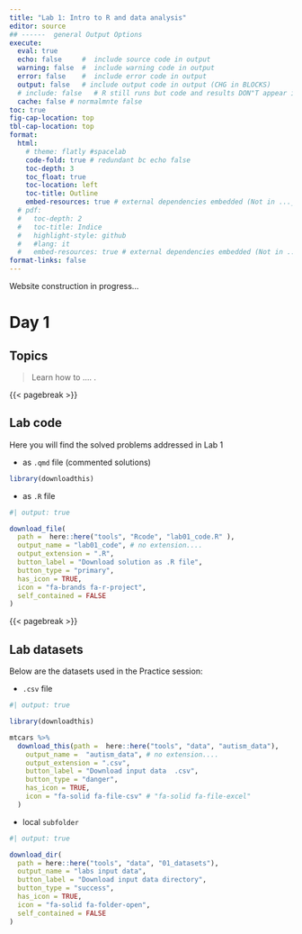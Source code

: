 ```yaml
---
title: "Lab 1: Intro to R and data analysis"
editor: source
## ------  general Output Options
execute:     
  eval: true
  echo: false     #  include source code in output
  warning: false  #  include warning code in output
  error: false    #  include error code in output
  output: false   # include output code in output (CHG in BLOCKS)
  # include: false   # R still runs but code and results DON"T appear in output  
  cache: false # normalmnte false
toc: true
fig-cap-location: top
tbl-cap-location: top
format:
  html:
    # theme: flatly #spacelab
    code-fold: true # redundant bc echo false 
    toc-depth: 3
    toc_float: true
    toc-location: left
    toc-title: Outline
    embed-resources: true # external dependencies embedded (Not in ..._files/)
  # pdf:
  #   toc-depth: 2
  #   toc-title: Indice
  #   highlight-style: github
  #   #lang: it
  #   embed-resources: true # external dependencies embedded (Not in ..._files/)
format-links: false
---
```


::: {.callout-caution collapse="false"}
Website construction in progress...
:::

# Day 1

## Topics

> Learn how to .... .

{{< pagebreak >}}

## Lab code

Here you will find the solved problems  addressed in Lab 1

-   as `.qmd` file (commented solutions)

```r
library(downloadthis)
```


 
-   as `.R` file

```r
#| output: true

download_file(
  path =  here::here("tools", "Rcode", "lab01_code.R" ),
  output_name = "lab01_code", # no extension.... 
  output_extension = ".R",  
  button_label = "Download solution as .R file",
  button_type = "primary",
  has_icon = TRUE,
  icon = "fa-brands fa-r-project",
  self_contained = FALSE
)
```

{{< pagebreak >}}

## Lab datasets

<!-- using {downloadthis} + https://fontawesome.com/search?q=directory&o=r -->
<!-- Button type + default, warning, primary, success, info, warning, danger -->
Below are the datasets used in the Practice session: 


+ `.csv` file

```r
#| output: true

library(downloadthis)

mtcars %>%
  download_this(path =  here::here("tools", "data", "autism_data"), 
    output_name =  "autism_data", # no extension.... 
    output_extension = ".csv",
    button_label = "Download input data  .csv",
    button_type = "danger",
    has_icon = TRUE,
    icon = "fa-solid fa-file-csv" # "fa-solid fa-file-excel"
  )
```

+ local `subfolder`

```r
#| output: true

download_dir(
  path = here::here("tools", "data", "01_datasets"),
  output_name = "labs input data",
  button_label = "Download input data directory",
  button_type = "success",
  has_icon = TRUE,
  icon = "fa-solid fa-folder-open",
  self_contained = FALSE
)
```
